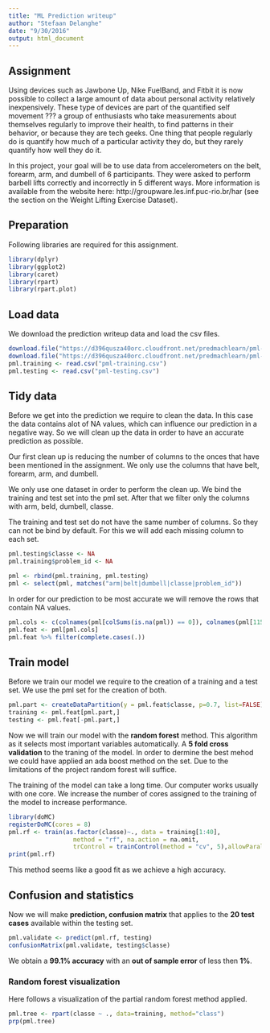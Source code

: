 ```yaml
---
title: "ML Prediction writeup"
author: "Stefaan Delanghe"
date: "9/30/2016"
output: html_document
---
```


## Assignment

Using devices such as Jawbone Up, Nike FuelBand, and Fitbit it is now possible to collect a large amount of data about personal activity relatively inexpensively. These type of devices are part of the quantified self movement ??? a group of enthusiasts who take measurements about themselves regularly to improve their health, to find patterns in their behavior, or because they are tech geeks. One thing that people regularly do is quantify how much of a particular activity they do, but they rarely quantify how well they do it. 

In this project, your goal will be to use data from accelerometers on the belt, forearm, arm, and dumbell of 6 participants. They were asked to perform barbell lifts correctly and incorrectly in 5 different ways. More information is available from the website here: http://groupware.les.inf.puc-rio.br/har (see the section on the Weight Lifting Exercise Dataset).


## Preparation
Following libraries are required for this assignment.

```r
library(dplyr)
library(ggplot2)
library(caret)
library(rpart)
library(rpart.plot)
```

## Load data
We download the prediction writeup data and load the csv files.
```r
download.file("https://d396qusza40orc.cloudfront.net/predmachlearn/pml-training.csv", destfile = "pml-training.csv")
download.file("https://d396qusza40orc.cloudfront.net/predmachlearn/pml-testing.csv", destfile = "pml-testing.csv")
pml.training <- read.csv("pml-training.csv")
pml.testing <- read.csv("pml-testing.csv")
```

## Tidy data
Before we get into the prediction we require to clean the data. In this case the data contains alot of NA values, which can influence our prediction in a negative way. So we will clean up the data in order to have an accurate prediction as possible.

Our first clean up is reducing the number of columns to the onces that have been mentioned in the assignment. 
We only use the columns that have belt, forearm, arm, and dumbell.

We only use one dataset in order to perform the clean up. We bind the training and test set into the pml set. After that we filter only the columns with arm, beld, dumbell, classe.

The training and test set do not have the same number of columns. So they can not be bind by default. For this we will add each missing column to each set.
```r
pml.testing$classe <- NA
pml.training$problem_id <- NA

pml <- rbind(pml.training, pml.testing)
pml <- select(pml, matches("arm|belt|dumbell|classe|problem_id"))
```

In order for our prediction to be most accurate we will remove the rows that contain NA values.

```r
pml.cols <- c(colnames(pml[colSums(is.na(pml)) == 0]), colnames(pml[115:116]))
pml.feat <- pml[pml.cols]
pml.feat %>% filter(complete.cases(.))
```

## Train model
Before we train our model we require to the creation of a training and a test set. We use the pml set for the creation of both.
```r
pml.part <- createDataPartition(y = pml.feat$classe, p=0.7, list=FALSE)
training <- pml.feat[pml.part,] 
testing <- pml.feat[-pml.part,]
```

Now we will train our model with the **random forest** method. This algorithm as it selects most important variables automatically. A **5 fold cross validation** to the traning of the model. In order to dermine the best mehod we could have applied an ada boost method on the set. Due to the limitations of the project random forest will suffice.

The training of the model can take a long time. Our computer works usually with one core. We increase the number of cores
assigned to the training of the model to increase performance.

```r
library(doMC)
registerDoMC(cores = 8)
pml.rf <- train(as.factor(classe)~., data = training[1:40],  
                  method = "rf", na.action = na.omit, 
                  trControl = trainControl(method = "cv", 5),allowParallel = TRUE)
print(pml.rf)
```

This method seems like a good fit as we achieve a high accuracy.

## Confusion and statistics

Now we will make **prediction, confusion matrix** that applies to the **20 test cases** available within the testing set.  

```r
pml.validate <- predict(pml.rf, testing)
confusionMatrix(pml.validate, testing$classe)
```

We obtain a **99.1% accuracy** with an **out of sample error** of less then **1%**.

### Random forest visualization
Here follows a visualization of the partial random forest method applied.
```r
pml.tree <- rpart(classe ~ ., data=training, method="class")
prp(pml.tree)
```



